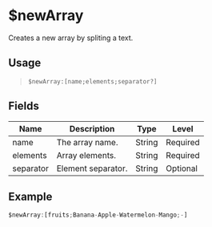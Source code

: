 # $newArray
Creates a new array by spliting a text.

## Usage
> `$newArray:[name;elements;separator?]`

## Fields
| Name | Description | Type | Level |
| ---- | ----------- | ---- | ---- |
| name | The array name. | String | Required |
| elements | Array elements. | String | Required |
| separator | Element separator. | String | Optional |

## Example
```js
$newArray:[fruits;Banana-Apple-Watermelon-Mango;-]
```